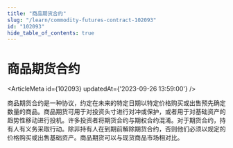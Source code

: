 ```yaml
---
title: "商品期货合约"
slug: "/learn/commodity-futures-contract-102093"
id: "102093"
hide_table_of_contents: true
---
```



# 商品期货合约

<ArticleMeta id={102093} updatedAt={'2023-09-26 13:59:00'} />
<div className='border-solid border-b border-t-0 my-4 border-[var(--ifm-color-gray-300)]' />

商品期货合约是一种协议，约定在未来的特定日期以特定价格购买或出售预先确定数量的商品。商品期货可用于对投资头寸进行对冲或保护，或者用于对基础资产的趋势性移动进行投机。许多投资者将期货合约与期权合约混淆。对于期货合约，持有人有义务采取行动。除非持有人在到期前解除期货合约，否则他们必须以规定的价格购买或出售基础资产。商品期货可以与现货商品市场相对比。
